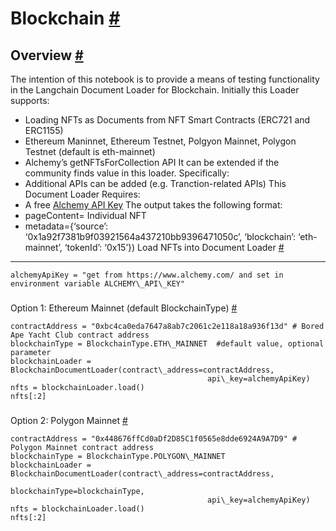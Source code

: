  Blockchain
 [#](#blockchain "Permalink to this headline")
===========================================================
 Overview
 [#](#overview "Permalink to this headline")
-------------------------------------------------------
 The intention of this notebook is to provide a means of testing functionality in the Langchain Document Loader for Blockchain.
 Initially this Loader supports:
* Loading NFTs as Documents from NFT Smart Contracts (ERC721 and ERC1155)
* Ethereum Maninnet, Ethereum Testnet, Polgyon Mainnet, Polygon Testnet (default is eth-mainnet)
* Alchemy’s getNFTsForCollection API
 It can be extended if the community finds value in this loader. Specifically:
* Additional APIs can be added (e.g. Tranction-related APIs)
 This Document Loader Requires:
* A free
 [Alchemy API Key](https://www.alchemy.com/)
 The output takes the following format:
* pageContent= Individual NFT
* metadata={‘source’: ‘0x1a92f7381b9f03921564a437210bb9396471050c’, ‘blockchain’: ‘eth-mainnet’, ‘tokenId’: ‘0x15’})
 Load NFTs into Document Loader
 [#](#load-nfts-into-document-loader "Permalink to this headline")
---------------------------------------------------------------------------------------------------
```
alchemyApiKey = "get from https://www.alchemy.com/ and set in environment variable ALCHEMY\_API\_KEY"
```
### 
 Option 1: Ethereum Mainnet (default BlockchainType)
 [#](#option-1-ethereum-mainnet-default-blockchaintype "Permalink to this headline")
```
contractAddress = "0xbc4ca0eda7647a8ab7c2061c2e118a18a936f13d" # Bored Ape Yacht Club contract address
blockchainType = BlockchainType.ETH\_MAINNET  #default value, optional parameter
blockchainLoader = BlockchainDocumentLoader(contract\_address=contractAddress,
                                            api\_key=alchemyApiKey)
nfts = blockchainLoader.load()
nfts[:2]
```
### 
 Option 2: Polygon Mainnet
 [#](#option-2-polygon-mainnet "Permalink to this headline")
```
contractAddress = "0x448676ffCd0aDf2D85C1f0565e8dde6924A9A7D9" # Polygon Mainnet contract address
blockchainType = BlockchainType.POLYGON\_MAINNET 
blockchainLoader = BlockchainDocumentLoader(contract\_address=contractAddress, 
                                            blockchainType=blockchainType, 
                                            api\_key=alchemyApiKey)
nfts = blockchainLoader.load()
nfts[:2]
```
